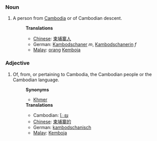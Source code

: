 ===Noun===
#A person from [[Cambodia]] or of Cambodian descent.
#:'''Translations'''
#:*[[Chinese]]: [[柬埔寨人]]
#:*German: [[Kambodschaner]] ''m'', [[Kambodschanerin]] ''f''
#:*[[Malay]]: [[orang]] [[Kemboja]]

===Adjective===
#Of, from, or pertaining to Cambodia, the Cambodian people or the Cambodian language.
#:'''Synonyms'''
#:*[[Khmer]]
#:'''Translations'''
#:*Cambodian: [[ែខ្មរ]]
#:*[[Chinese]]: [[柬埔寨的]]
#:*German: [[kambodschanisch]]
#:*[[Malay]]: [[Kemboja]]